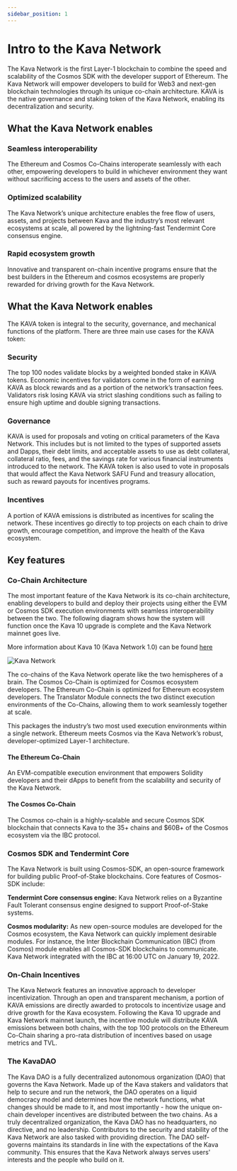 ```yaml
---
sidebar_position: 1
---
```


# Intro to the Kava Network

The Kava Network is the first Layer-1 blockchain to combine the speed and scalability of the Cosmos SDK with the developer support of Ethereum.
The Kava Network will empower developers to build for Web3 and next-gen blockchain technologies through its unique co-chain architecture.
KAVA is the native governance and staking token of the Kava Network, enabling its decentralization and security.

## What the Kava Network enables

### Seamless interoperability

The Ethereum and Cosmos Co-Chains interoperate seamlessly with each other, empowering developers to build in whichever environment they want
without sacrificing access to the users and assets of the other.

### Optimized scalability

The Kava Network’s unique architecture enables the free flow of users, assets, and projects between Kava and the industry’s most relevant
ecosystems at scale, all powered by the lightning-fast Tendermint Core consensus engine.

### Rapid ecosystem growth

Innovative and transparent on-chain incentive programs ensure that the best builders in the Ethereum and cosmos ecosystems are properly rewarded
for driving growth for the Kava Network.

## What the Kava Network enables

The KAVA token is integral to the security, governance, and mechanical functions of the platform. There are three main use cases for the KAVA token:

### Security

The top 100 nodes validate blocks by a weighted bonded stake in KAVA tokens. Economic incentives for validators come in the form of earning KAVA as
block rewards and as a portion of the network’s transaction fees. Validators risk losing KAVA via strict slashing conditions such as failing to ensure
high uptime and double signing transactions.

### Governance

KAVA is used for proposals and voting on critical parameters of the Kava Network. This includes but is not limited to the types of supported assets and Dapps,
their debt limits, and acceptable assets to use as debt collateral, collateral ratio, fees, and the savings rate for various financial instruments introduced
to the network. The KAVA token is also used to vote in proposals that would affect the Kava Network SAFU Fund and treasury allocation, such as reward payouts
for incentives programs.

### Incentives

A portion of KAVA emissions is distributed as incentives for scaling the network. These incentives go directly to top projects on each chain to drive growth,
encourage competition, and improve the health of the Kava ecosystem.

## Key features

### Co-Chain Architecture

The most important feature of the Kava Network is its co-chain architecture, enabling developers to build and deploy their projects using either the EVM or Cosmos SDK
execution environments with seamless interoperability between the two. The following diagram shows how the system will function once the Kava 10 upgrade is complete and
the Kava Network mainnet goes live.

More information about Kava 10 (Kava Network 1.0) can be found [here](https://medium.com/kava-labs/kava-10-kava-network-1-0-ba9195a029b7)

![Kava Network](../static/img/intro.svg)

The co-chains of the Kava Network operate like the two hemispheres of a brain. The Cosmos Co-Chain is optimized for Cosmos ecosystem developers. The Ethereum Co-Chain is
optimized for Ethereum ecosystem developers. The Translator Module connects the two distinct execution environments of the Co-Chains, allowing them to work seamlessly
together at scale.

This packages the industry’s two most used execution environments within a single network. Ethereum meets Cosmos via the Kava Network’s robust,
developer-optimized Layer-1 architecture.

#### The Ethereum Co-Chain

An EVM-compatible execution environment that empowers Solidity developers and their dApps to benefit from the scalability and security of the Kava Network.

#### The Cosmos Co-Chain

The Cosmos co-chain is a highly-scalable and secure Cosmos SDK blockchain that connects Kava to the 35+ chains and $60B+ of the Cosmos ecosystem via the IBC protocol.

### Cosmos SDK and Tendermint Core

The Kava Network is built using Cosmos-SDK, an open-source framework for building public Proof-of-Stake blockchains. Core features of Cosmos-SDK include:

**Tendermint Core consensus engine:** Kava Network relies on a Byzantine Fault Tolerant consensus engine designed to support Proof-of-Stake systems.

**Cosmos modularity:** As new open-source modules are developed for the Cosmos ecosystem, the Kava Network can quickly implement desirable modules.
For instance, the Inter Blockchain Communication (IBC) (from Cosmos) module enables all Cosmos-SDK blockchains to communicate. Kava Network integrated with the IBC at 16:00 UTC on January 19, 2022.

### On-Chain Incentives

The Kava Network features an innovative approach to developer incentivization. Through an open and transparent mechanism, a portion of KAVA emissions are directly awarded to protocols to incentivize usage and drive growth for the Kava ecosystem.
Following the Kava 10 upgrade and Kava Network mainnet launch, the incentive module will distribute KAVA emissions between both chains, with the top 100 protocols on the Ethereum Co-Chain sharing a pro-rata distribution of incentives based on usage metrics and TVL.

### The KavaDAO

The Kava DAO is a fully decentralized autonomous organization (DAO) that governs the Kava Network. Made up of the Kava stakers and validators that help to secure and run the network, the DAO operates on a liquid democracy model and determines how the network functions, what changes should be made to it, and most importantly - how the unique on-chain developer incentives are distributed between the two chains.
As a truly decentralized organization, the Kava DAO has no headquarters, no directive, and no leadership. Contributors to the security and stability of the Kava Network are also tasked with providing direction. The DAO self-governs maintains its standards in line with the expectations of the Kava community. This ensures that the Kava Network always serves users' interests and the people who build on it.
